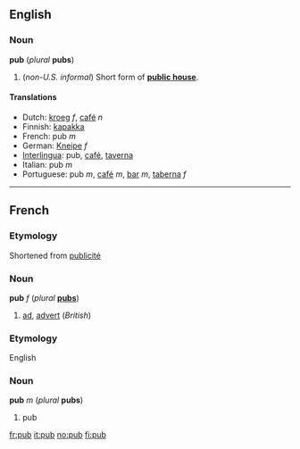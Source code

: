 ==English==
===Noun===
'''pub''' (''plural'' '''pubs''')

#(''non-U.S. informal'') Short form of '''[[public house]]'''.
<!--disputed #''[[Publication]]''.-->

====Translations====
<!--Give translations of the British concept, not of the equivalent in foreign countries (such as "café"), wherever possible-->
*Dutch: [[kroeg]] ''f'', [[café]] ''n''
*Finnish: [[kapakka]]
*French: pub ''m''
*German: [[Kneipe]] ''f''
*[[Interlingua]]: pub, [[café]], [[taverna]]
*Italian: pub ''m''
*Portuguese: pub ''m'', [[café]] ''m'', [[bar]] ''m'', [[taberna]] ''f''

----

==French==
===Etymology===
Shortened from [[publicité]]

===Noun===
'''pub''' ''f'' (''plural'' '''[[pubs]]''')

#[[ad]], [[advert]] (''British'')

===Etymology===
English

===Noun===
'''pub''' ''m'' (''plural'' '''pubs''')

#pub

[[fr:pub]]
[[it:pub]]
[[no:pub]]
[[fi:pub]]